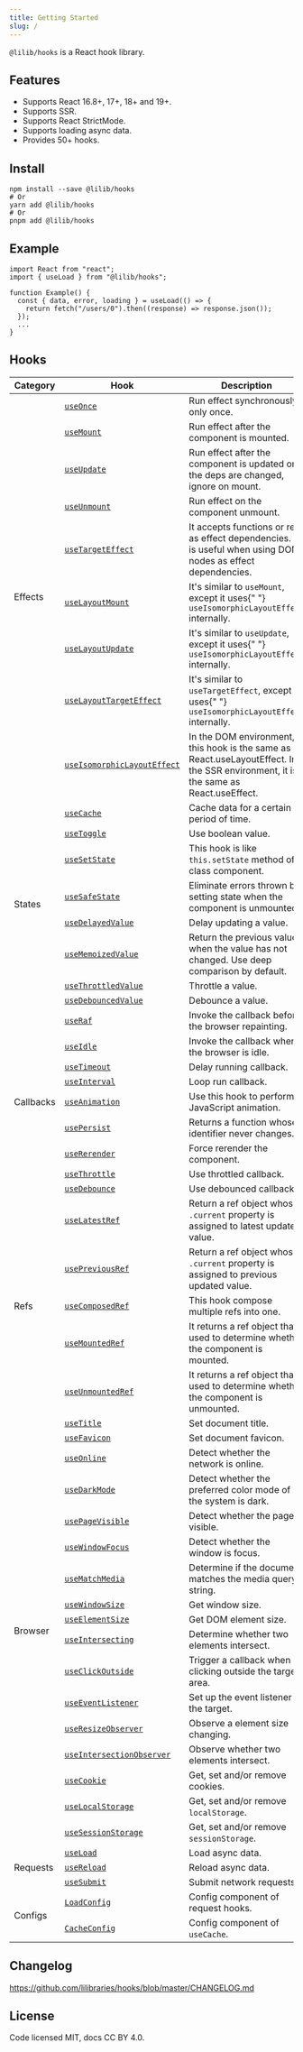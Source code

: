 ```yaml
---
title: Getting Started
slug: /
---
```


`@lilib/hooks` is a React hook library.

## Features

- Supports React 16.8+, 17+, 18+ and 19+.
- Supports SSR.
- Supports React StrictMode.
- Supports loading async data.
- Provides 50+ hooks.

## Install

```shell
npm install --save @lilib/hooks
# Or
yarn add @lilib/hooks
# Or
pnpm add @lilib/hooks
```

## Example

```tsx
import React from "react";
import { useLoad } from "@lilib/hooks";

function Example() {
  const { data, error, loading } = useLoad(() => {
    return fetch("/users/0").then((response) => response.json());
  });
  ...
}
```

## Hooks

<table>
  <thead>
    <tr>
      <th>Category</th>
      <th>Hook</th>
      <th>Description</th>
    </tr>
  </thead>
  <tbody>
    <tr>
      <td rowspan="9">Effects</td>
      <td>
        <a href="./useOnce">
          <code>useOnce</code>
        </a>
      </td>
      <td>Run effect synchronously only once.</td>
    </tr>
    <tr>
      <td>
        <a href="./useMount">
          <code>useMount</code>
        </a>
      </td>
      <td>Run effect after the component is mounted.</td>
    </tr>
    <tr>
      <td>
        <a href="./useUpdate">
          <code>useUpdate</code>
        </a>
      </td>
      <td>
        Run effect after the component is updated or the deps are changed,
        ignore on mount.
      </td>
    </tr>
    <tr>
      <td>
        <a href="./useUnmount">
          <code>useUnmount</code>
        </a>
      </td>
      <td>Run effect on the component unmount.</td>
    </tr>
    <tr>
      <td>
        <a href="./useTargetEffect">
          <code>useTargetEffect</code>
        </a>
      </td>
      <td>
        It accepts functions or refs as effect dependencies. It is useful when
        using DOM nodes as effect dependencies.
      </td>
    </tr>
    <tr>
      <td>
        <a href="./useLayoutMount">
          <code>useLayoutMount</code>
        </a>
      </td>
      <td>
        It's similar to <code>useMount</code>, except it uses{" "}
        <code>useIsomorphicLayoutEffect</code> internally.
      </td>
    </tr>
    <tr>
      <td>
        <a href="./useLayoutUpdate">
          <code>useLayoutUpdate</code>
        </a>
      </td>
      <td>
        It's similar to <code>useUpdate</code>, except it uses{" "}
        <code>useIsomorphicLayoutEffect</code> internally.
      </td>
    </tr>
    <tr>
      <td>
        <a href="./useLayoutTargetEffect">
          <code>useLayoutTargetEffect</code>
        </a>
      </td>
      <td>
        It's similar to <code>useTargetEffect</code>, except it uses{" "}
        <code>useIsomorphicLayoutEffect</code> internally.
      </td>
    </tr>
    <tr>
      <td>
        <a href="./useIsomorphicLayoutEffect">
          <code>useIsomorphicLayoutEffect</code>
        </a>
      </td>
      <td>
        In the DOM environment, this hook is the same as React.useLayoutEffect.
        In the SSR environment, it is the same as React.useEffect.
      </td>
    </tr>
    <tr>
      <td rowspan="8">States</td>
      <td>
        <a href="./useCache">
          <code>useCache</code>
        </a>
      </td>
      <td>Cache data for a certain period of time.</td>
    </tr>
    <tr>
      <td>
        <a href="./useToggle">
          <code>useToggle</code>
        </a>
      </td>
      <td>Use boolean value.</td>
    </tr>
    <tr>
      <td>
        <a href="./useSetState">
          <code>useSetState</code>
        </a>
      </td>
      <td>
        This hook is like <code>this.setState</code> method of class component.
      </td>
    </tr>
    <tr>
      <td>
        <a href="./useSafeState">
          <code>useSafeState</code>
        </a>
      </td>
      <td>
        Eliminate errors thrown by setting state when the component is
        unmounted.
      </td>
    </tr>
    <tr>
      <td>
        <a href="./useDelayedValue">
          <code>useDelayedValue</code>
        </a>
      </td>
      <td>Delay updating a value.</td>
    </tr>
    <tr>
      <td>
        <a href="./useMemoizedValue">
          <code>useMemoizedValue</code>
        </a>
      </td>
      <td>
        Return the previous value when the value has not changed. Use deep
        comparison by default.
      </td>
    </tr>
    <tr>
      <td>
        <a href="./useThrottledValue">
          <code>useThrottledValue</code>
        </a>
      </td>
      <td>Throttle a value.</td>
    </tr>
    <tr>
      <td>
        <a href="./useDebouncedValue">
          <code>useDebouncedValue</code>
        </a>
      </td>
      <td>Debounce a value.</td>
    </tr>
    <tr>
      <td rowspan="9">Callbacks</td>
      <td>
        <a href="./useRaf">
          <code>useRaf</code>
        </a>
      </td>
      <td>Invoke the callback before the browser repainting.</td>
    </tr>
    <tr>
      <td>
        <a href="./useIdle">
          <code>useIdle</code>
        </a>
      </td>
      <td>Invoke the callback when the browser is idle.</td>
    </tr>
    <tr>
      <td>
        <a href="./useTimeout">
          <code>useTimeout</code>
        </a>
      </td>
      <td>Delay running callback.</td>
    </tr>
    <tr>
      <td>
        <a href="./useInterval">
          <code>useInterval</code>
        </a>
      </td>
      <td>Loop run callback.</td>
    </tr>
    <tr>
      <td>
        <a href="./useAnimation">
          <code>useAnimation</code>
        </a>
      </td>
      <td>Use this hook to perform JavaScript animation.</td>
    </tr>
    <tr>
      <td>
        <a href="./usePersist">
          <code>usePersist</code>
        </a>
      </td>
      <td>Returns a function whose identifier never changes.</td>
    </tr>
    <tr>
      <td>
        <a href="./useRerender">
          <code>useRerender</code>
        </a>
      </td>
      <td>Force rerender the component.</td>
    </tr>
    <tr>
      <td>
        <a href="./useThrottle">
          <code>useThrottle</code>
        </a>
      </td>
      <td>Use throttled callback.</td>
    </tr>
    <tr>
      <td>
        <a href="./useDebounce">
          <code>useDebounce</code>
        </a>
      </td>
      <td>Use debounced callback.</td>
    </tr>
    <tr>
      <td rowspan="5">Refs</td>
      <td>
        <a href="./useLatestRef">
          <code>useLatestRef</code>
        </a>
      </td>
      <td>
        Return a ref object whose <code>.current</code> property is assigned to
        latest updated value.
      </td>
    </tr>
    <tr>
      <td>
        <a href="./usePreviousRef">
          <code>usePreviousRef</code>
        </a>
      </td>
      <td>
        Return a ref object whose <code>.current</code> property is assigned to
        previous updated value.
      </td>
    </tr>
    <tr>
      <td>
        <a href="./useComposedRef">
          <code>useComposedRef</code>
        </a>
      </td>
      <td>This hook compose multiple refs into one.</td>
    </tr>
    <tr>
      <td>
        <a href="./useMountedRef">
          <code>useMountedRef</code>
        </a>
      </td>
      <td>
        It returns a ref object that used to determine whether the component is
        mounted.
      </td>
    </tr>
    <tr>
      <td>
        <a href="./useUnmountedRef">
          <code>useUnmountedRef</code>
        </a>
      </td>
      <td>
        It returns a ref object that used to determine whether the component is
        unmounted.
      </td>
    </tr>
    <tr>
      <td rowspan="17">Browser</td>
      <td>
        <a href="./useTitle">
          <code>useTitle</code>
        </a>
      </td>
      <td>Set document title.</td>
    </tr>
    <tr>
      <td>
        <a href="./useFavicon">
          <code>useFavicon</code>
        </a>
      </td>
      <td>Set document favicon.</td>
    </tr>
    <tr>
      <td>
        <a href="./useOnline">
          <code>useOnline</code>
        </a>
      </td>
      <td>Detect whether the network is online.</td>
    </tr>
    <tr>
      <td>
        <a href="./useDarkMode">
          <code>useDarkMode</code>
        </a>
      </td>
      <td>Detect whether the preferred color mode of the system is dark.</td>
    </tr>
    <tr>
      <td>
        <a href="./usePageVisible">
          <code>usePageVisible</code>
        </a>
      </td>
      <td>Detect whether the page is visible.</td>
    </tr>
    <tr>
      <td>
        <a href="./useWindowFocus">
          <code>useWindowFocus</code>
        </a>
      </td>
      <td>Detect whether the window is focus.</td>
    </tr>
    <tr>
      <td>
        <a href="./useMatchMedia">
          <code>useMatchMedia</code>
        </a>
      </td>
      <td>Determine if the document matches the media query string.</td>
    </tr>
    <tr>
      <td>
        <a href="./useWindowSize">
          <code>useWindowSize</code>
        </a>
      </td>
      <td>Get window size.</td>
    </tr>
    <tr>
      <td>
        <a href="./useElementSize">
          <code>useElementSize</code>
        </a>
      </td>
      <td>Get DOM element size.</td>
    </tr>
    <tr>
      <td>
        <a href="./useIntersecting">
          <code>useIntersecting</code>
        </a>
      </td>
      <td>Determine whether two elements intersect.</td>
    </tr>
    <tr>
      <td>
        <a href="./useClickOutside">
          <code>useClickOutside</code>
        </a>
      </td>
      <td>Trigger a callback when clicking outside the target area.</td>
    </tr>
    <tr>
      <td>
        <a href="./useEventListener">
          <code>useEventListener</code>
        </a>
      </td>
      <td>Set up the event listener to the target.</td>
    </tr>
    <tr>
      <td>
        <a href="./useResizeObserver">
          <code>useResizeObserver</code>
        </a>
      </td>
      <td>Observe a element size changing.</td>
    </tr>
    <tr>
      <td>
        <a href="./useIntersectionObserver">
          <code>useIntersectionObserver</code>
        </a>
      </td>
      <td>Observe whether two elements intersect.</td>
    </tr>
    <tr>
      <td>
        <a href="./useCookie">
          <code>useCookie</code>
        </a>
      </td>
      <td>Get, set and/or remove cookies.</td>
    </tr>
    <tr>
      <td>
        <a href="./useLocalStorage">
          <code>useLocalStorage</code>
        </a>
      </td>
      <td>
        Get, set and/or remove <code>localStorage</code>.
      </td>
    </tr>
    <tr>
      <td>
        <a href="./useSessionStorage">
          <code>useSessionStorage</code>
        </a>
      </td>
      <td>
        Get, set and/or remove <code>sessionStorage</code>.
      </td>
    </tr>
    <tr>
      <td rowspan="3">Requests</td>
      <td>
        <a href="./useLoad">
          <code>useLoad</code>
        </a>
      </td>
      <td>Load async data.</td>
    </tr>
    <tr>
      <td>
        <a href="./useReload">
          <code>useReload</code>
        </a>
      </td>
      <td>Reload async data.</td>
    </tr>
    <tr>
      <td>
        <a href="./useSubmit">
          <code>useSubmit</code>
        </a>
      </td>
      <td>Submit network requests.</td>
    </tr>
    <tr>
      <td rowspan="2">Configs</td>
      <td>
        <a href="./LoadConfig">
          <code>LoadConfig</code>
        </a>
      </td>
      <td>Config component of request hooks.</td>
    </tr>
    <tr>
      <td>
        <a href="./CacheConfig">
          <code>CacheConfig</code>
        </a>
      </td>
      <td>
        Config component of <code>useCache</code>.
      </td>
    </tr>
  </tbody>
</table>

## Changelog

https://github.com/lilibraries/hooks/blob/master/CHANGELOG.md

## License

Code licensed MIT, docs CC BY 4.0.
